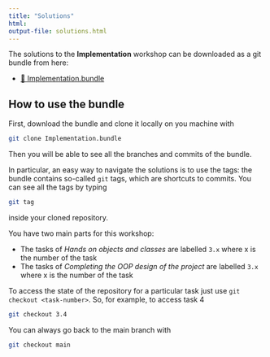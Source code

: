 ```yaml
---
title: "Solutions"
html:
output-file: solutions.html
---
```


The solutions to the **Implementation** workshop can be downloaded as a git bundle from here:

- [📒 Implementation.bundle](../bundles/Implementation.bundle)

## How to use the bundle

First, download the bundle and clone it locally on you machine with

```bash
git clone Implementation.bundle
```

Then you will be able to see all the branches and commits of the bundle.

In particular, an easy way to navigate the solutions is to use the tags: the bundle contains so-called `git` tags, which are shortcuts to commits. You can see all the tags by typing

```bash
git tag
```

inside your cloned repository.


You have two main parts for this workshop:

- The tasks of *Hands on objects and classes* are labelled `3.x` where x is the number of the task
- The tasks of *Completing the OOP design of the project* are labelled `3.x` where x is the number of the task

To access the state of the repository for a particular task just use `git checkout <task-number>`. So, for example, to access task 4 

```bash
git checkout 3.4
```

You can always go back to the main branch with

```bash
git checkout main
```